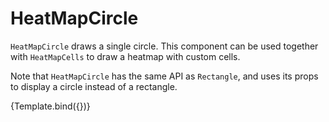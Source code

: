 
# HeatMapCircle

<Meta title="Charts/Matrix/HeatMapCircle" />

`HeatMapCircle` draws a single circle. This component can be used together with `HeatMapCells` to draw a heatmap with custom cells.

<ArgsTable of={HeatMapCircle} />

Note that `HeatMapCircle` has the same API as `Rectangle`, and uses its props to display a circle instead of a rectangle.

<Canvas>
    <Story
        name="circles"
        args={{
            style: { strokeWidth: 1, stroke: '#222222' },
            cell: HeatMapCircle,
        }}
        component={HeatMapCells}
        decorators={[ChartHeatMapDecorator]}
    >
        {Template.bind({})}
    </Story>
</Canvas>
